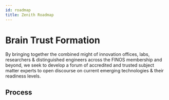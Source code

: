 ```yaml
---
id: roadmap
title: Zenith Roadmap
---
```


# Brain Trust Formation

By bringing together the combined might of innovation offices, labs, researchers & distinguished engineers across the FINOS membership and beyond, we seek to develop a forum of accredited and trusted subject matter experts to open discourse on current emerging technologies & their readiness levels.

## Process
